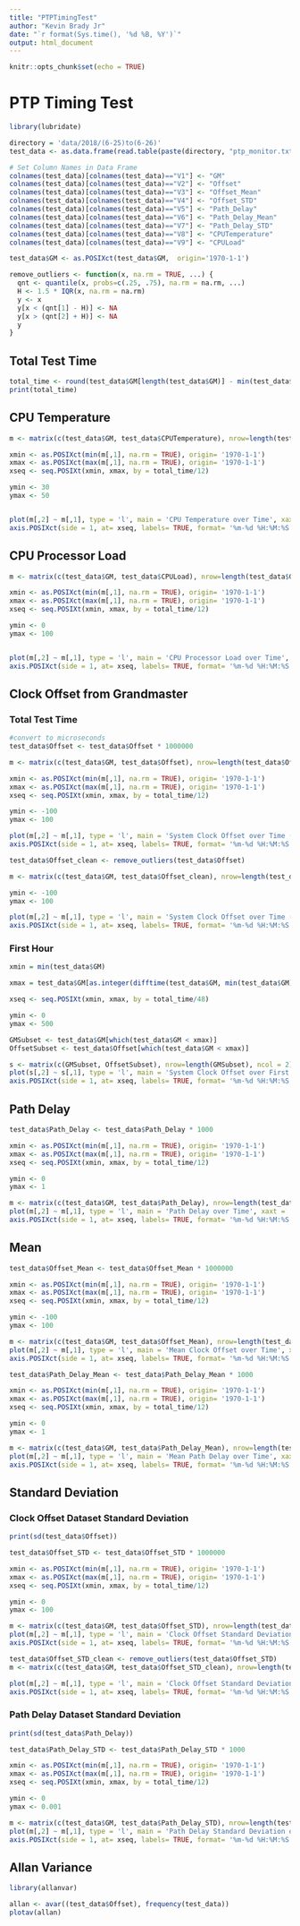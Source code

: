 ```yaml
---
title: "PTPTimingTest"
author: "Kevin Brady Jr"
date: "`r format(Sys.time(), '%d %B, %Y')`"
output: html_document
---
```


```r
knitr::opts_chunk$set(echo = TRUE)
```

# PTP Timing Test {.tabset .tabset-fade .tabset-pills}

```r
library(lubridate)

directory = 'data/2018/(6-25)to(6-26)'
test_data <- as.data.frame(read.table(paste(directory, "ptp_monitor.txt", sep="/"), sep = ',', strip.white = TRUE))

# Set Column Names in Data Frame
colnames(test_data)[colnames(test_data)=="V1"] <- "GM"
colnames(test_data)[colnames(test_data)=="V2"] <- "Offset"
colnames(test_data)[colnames(test_data)=="V3"] <- "Offset_Mean"
colnames(test_data)[colnames(test_data)=="V4"] <- "Offset_STD"
colnames(test_data)[colnames(test_data)=="V5"] <- "Path_Delay"
colnames(test_data)[colnames(test_data)=="V6"] <- "Path_Delay_Mean"
colnames(test_data)[colnames(test_data)=="V7"] <- "Path_Delay_STD"
colnames(test_data)[colnames(test_data)=="V8"] <- "CPUTemperature"
colnames(test_data)[colnames(test_data)=="V9"] <- "CPULoad"

test_data$GM <- as.POSIXct(test_data$GM,  origin='1970-1-1')

remove_outliers <- function(x, na.rm = TRUE, ...) {
  qnt <- quantile(x, probs=c(.25, .75), na.rm = na.rm, ...)
  H <- 1.5 * IQR(x, na.rm = na.rm)
  y <- x
  y[x < (qnt[1] - H)] <- NA
  y[x > (qnt[2] + H)] <- NA
  y
}

```

## Total Test Time

```r
total_time <- round(test_data$GM[length(test_data$GM)] - min(test_data$GM, na.rm = TRUE))
print(total_time)
```

## CPU Temperature

```r
m <- matrix(c(test_data$GM, test_data$CPUTemperature), nrow=length(test_data$GM), ncol = 2)

xmin <- as.POSIXct(min(m[,1], na.rm = TRUE), origin= '1970-1-1')
xmax <- as.POSIXct(max(m[,1], na.rm = TRUE), origin= '1970-1-1')
xseq <- seq.POSIXt(xmin, xmax, by = total_time/12) 

ymin <- 30
ymax <- 50


plot(m[,2] ~ m[,1], type = 'l', main = 'CPU Temperature over Time', xaxt = 'n', ylab = 'CPU Board Temperature (C)', xlab = 'Time (UTC)', col = 'blue',  ylim = c(ymin,ymax), xlim = c(xmin,xmax))
axis.POSIXct(side = 1, at= xseq, labels= TRUE, format= '%m-%d %H:%M:%S', cex.lab = 3 , cex.axis = 0.8)

```

## CPU Processor Load

```r

m <- matrix(c(test_data$GM, test_data$CPULoad), nrow=length(test_data$GM), ncol = 2)

xmin <- as.POSIXct(min(m[,1], na.rm = TRUE), origin= '1970-1-1')
xmax <- as.POSIXct(max(m[,1], na.rm = TRUE), origin= '1970-1-1')
xseq <- seq.POSIXt(xmin, xmax, by = total_time/12) 

ymin <- 0
ymax <- 100


plot(m[,2] ~ m[,1], type = 'l', main = 'CPU Processor Load over Time', xaxt = 'n', ylab = 'Estimated Processor Load (%)', xlab = 'Time (UTC)', col = 'blue',  ylim = c(ymin,ymax), xlim=c(xmin, xmax))
axis.POSIXct(side = 1, at= xseq, labels= TRUE, format= '%m-%d %H:%M:%S', cex.lab = 3 , cex.axis = 0.8)

```

## Clock Offset from Grandmaster

### Total Test Time
```r

#convert to microseconds
test_data$Offset <- test_data$Offset * 1000000

m <- matrix(c(test_data$GM, test_data$Offset), nrow=length(test_data$Offset), ncol = 2)

xmin <- as.POSIXct(min(m[,1], na.rm = TRUE), origin= '1970-1-1')
xmax <- as.POSIXct(max(m[,1], na.rm = TRUE), origin= '1970-1-1')
xseq <- seq.POSIXt(xmin, xmax, by = total_time/12) 

ymin <- -100
ymax <- 100

plot(m[,2] ~ m[,1], type = 'l', main = 'System Clock Offset over Time (w/ outliers)', xaxt = 'n',  ylab = 'System Clock Offset (us)', xlab = 'Time (UTC)', col = 'blue',  ylim = c(ymin,ymax), xlim = c(xmin, xmax))
axis.POSIXct(side = 1, at= xseq, labels= TRUE, format= '%m-%d %H:%M:%S', cex.lab = 3 , cex.axis = 0.8)

test_data$Offset_clean <- remove_outliers(test_data$Offset)

m <- matrix(c(test_data$GM, test_data$Offset_clean), nrow=length(test_data$Offset_clean), ncol = 2)

ymin <- -100
ymax <- 100

plot(m[,2] ~ m[,1], type = 'l', main = 'System Clock Offset over Time (w/o outliers)', xaxt = 'n',  ylab = 'System Clock Offset (us)', xlab = 'Time (UTC)', col = 'blue',  ylim = c(ymin,ymax), xlim = c(xmin, xmax))
axis.POSIXct(side = 1, at= xseq, labels= TRUE, format= '%m-%d %H:%M:%S', cex.lab = 3 , cex.axis = 0.8)


```

### First Hour

```r

xmin = min(test_data$GM)

xmax = test_data$GM[as.integer(difftime(test_data$GM, min(test_data$GM), units="secs")) == 3600]

xseq <- seq.POSIXt(xmin, xmax, by = total_time/48) 

ymin <- 0
ymax <- 500

GMSubset <- test_data$GM[which(test_data$GM < xmax)]
OffsetSubset <- test_data$Offset[which(test_data$GM < xmax)]

s <- matrix(c(GMSubset, OffsetSubset), nrow=length(GMSubset), ncol = 2)
plot(s[,2] ~ s[,1], type = 'l', main = 'System Clock Offset over First Hour', xaxt = 'n', ylab = 'System Clock Offset (us)', xlab = 'Time (UTC)', col = 'blue',  ylim = c(ymin,ymax), xlim = c(xmin, xmax))
axis.POSIXct(side = 1, at= xseq, labels= TRUE, format= '%m-%d %H:%M:%S', cex.lab = 3 , cex.axis = 0.8)

```

## Path Delay 

```r
test_data$Path_Delay <- test_data$Path_Delay * 1000

xmin <- as.POSIXct(min(m[,1], na.rm = TRUE), origin= '1970-1-1')
xmax <- as.POSIXct(max(m[,1], na.rm = TRUE), origin= '1970-1-1')
xseq <- seq.POSIXt(xmin, xmax, by = total_time/12) 

ymin <- 0
ymax <- 1

m <- matrix(c(test_data$GM, test_data$Path_Delay), nrow=length(test_data$GM), ncol = 2)
plot(m[,2] ~ m[,1], type = 'l', main = 'Path Delay over Time', xaxt = 'n', ylab = 'Path Delay (ms)', xlab = 'Time (UTC)', col = 'blue',  ylim = c(ymin,ymax), xlim = c(xmin, xmax))
axis.POSIXct(side = 1, at= xseq, labels= TRUE, format= '%m-%d %H:%M:%S', cex.lab = 3 , cex.axis = 0.8)
```

## Mean

```r

test_data$Offset_Mean <- test_data$Offset_Mean * 1000000

xmin <- as.POSIXct(min(m[,1], na.rm = TRUE), origin= '1970-1-1')
xmax <- as.POSIXct(max(m[,1], na.rm = TRUE), origin= '1970-1-1')
xseq <- seq.POSIXt(xmin, xmax, by = total_time/12) 

ymin <- -100
ymax <- 100

m <- matrix(c(test_data$GM, test_data$Offset_Mean), nrow=length(test_data$GM), ncol = 2)
plot(m[,2] ~ m[,1], type = 'l', main = 'Mean Clock Offset over Time', xaxt = 'n', ylab = 'Mean Clock Offset (us)', xlab = 'Time (UTC)', col = 'blue',  ylim = c(ymin,ymax), xlim = c(xmin, xmax))
axis.POSIXct(side = 1, at= xseq, labels= TRUE, format= '%m-%d %H:%M:%S', cex.lab = 3 , cex.axis = 0.8)

```

```r

test_data$Path_Delay_Mean <- test_data$Path_Delay_Mean * 1000

xmin <- as.POSIXct(min(m[,1], na.rm = TRUE), origin= '1970-1-1')
xmax <- as.POSIXct(max(m[,1], na.rm = TRUE), origin= '1970-1-1')
xseq <- seq.POSIXt(xmin, xmax, by = total_time/12) 

ymin <- 0
ymax <- 1

m <- matrix(c(test_data$GM, test_data$Path_Delay_Mean), nrow=length(test_data$GM), ncol = 2)
plot(m[,2] ~ m[,1], type = 'l', main = 'Mean Path Delay over Time', xaxt = 'n', ylab = 'Mean Path Delay (ms)', xlab = 'Time (UTC)', col = 'blue',  ylim = c(ymin,ymax), xlim = c(xmin, xmax))
axis.POSIXct(side = 1, at= xseq, labels= TRUE, format= '%m-%d %H:%M:%S', cex.lab = 3 , cex.axis = 0.8)

```

## Standard Deviation

### Clock Offset Dataset Standard Deviation

```r
print(sd(test_data$Offset))
```

```r
test_data$Offset_STD <- test_data$Offset_STD * 1000000

xmin <- as.POSIXct(min(m[,1], na.rm = TRUE), origin= '1970-1-1')
xmax <- as.POSIXct(max(m[,1], na.rm = TRUE), origin= '1970-1-1')
xseq <- seq.POSIXt(xmin, xmax, by = total_time/12) 

ymin <- 0
ymax <- 100

m <- matrix(c(test_data$GM, test_data$Offset_STD), nrow=length(test_data$GM), ncol = 2)
plot(m[,2] ~ m[,1], type = 'l', main = 'Clock Offset Standard Deviation over Time (w/ outliers)', xaxt = 'n', ylab = 'Standard Deviation (us)', xlab = 'Time (UTC)', col = 'blue',  ylim = c(ymin,ymax), xlim = c(xmin, xmax))
axis.POSIXct(side = 1, at= xseq, labels= TRUE, format= '%m-%d %H:%M:%S', cex.lab = 3 , cex.axis = 0.8)

test_data$Offset_STD_clean <- remove_outliers(test_data$Offset_STD)
m <- matrix(c(test_data$GM, test_data$Offset_STD_clean), nrow=length(test_data$Offset_STD_clean), ncol = 2)

plot(m[,2] ~ m[,1], type = 'l', main = 'Clock Offset Standard Deviation over Time (w/o outliers)', xaxt = 'n', ylab = 'Standard Deviation (us)', xlab = 'Time (UTC)', col = 'blue',  ylim = c(ymin,ymax), xlim = c(xmin, xmax))
axis.POSIXct(side = 1, at= xseq, labels= TRUE, format= '%m-%d %H:%M:%S', cex.lab = 3 , cex.axis = 0.8)

```

### Path Delay Dataset Standard Deviation

```r
print(sd(test_data$Path_Delay))
```

```r
test_data$Path_Delay_STD <- test_data$Path_Delay_STD * 1000

xmin <- as.POSIXct(min(m[,1], na.rm = TRUE), origin= '1970-1-1')
xmax <- as.POSIXct(max(m[,1], na.rm = TRUE), origin= '1970-1-1')
xseq <- seq.POSIXt(xmin, xmax, by = total_time/12) 

ymin <- 0
ymax <- 0.001

m <- matrix(c(test_data$GM, test_data$Path_Delay_STD), nrow=length(test_data$GM), ncol = 2)
plot(m[,2] ~ m[,1], type = 'l', main = 'Path Delay Standard Deviation over Time', xaxt = 'n', ylab = 'Standard Deviation (ms)', xlab = 'Time (UTC)', col = 'blue',  ylim = c(ymin,ymax), xlim = c(xmin, xmax))
axis.POSIXct(side = 1, at= xseq, labels= TRUE, format= '%m-%d %H:%M:%S', cex.lab = 3 , cex.axis = 0.8)

```

## Allan Variance

```r
library(allanvar)

allan <- avar((test_data$Offset), frequency(test_data))
plotav(allan)
```